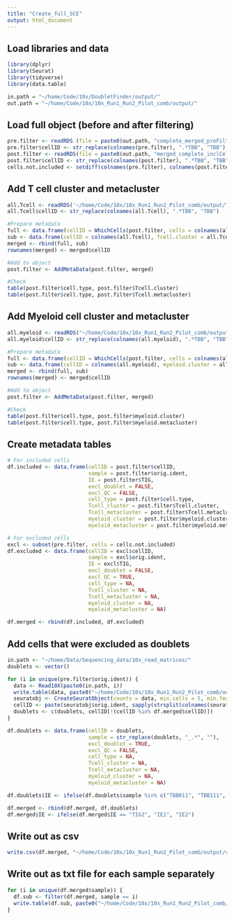 ```yaml
---
title: "Create_full_SCE"
output: html_document
---
```


## Load libraries and data

```r
library(dplyr)
library(Seurat)
library(tidyverse)
library(data.table)

in.path = "~/home/Code/10x/DoubletFinder/output/"
out.path = "~/home/Code/10x/10x_Run1_Run2_Pilot_comb/output/"

```

## Load full object (before and after filtering)

```r
pre.filter <- readRDS (file = paste0(out.path, "complete_merged_preFilter.rds"))
pre.filter$cellID <- str_replace(colnames(pre.filter), ".*TBB", "TBB")
post.filter <- readRDS(file = paste0(out.path, "merged_complete_inclCelltype.rds"))
post.filter$cellID <- str_replace(colnames(post.filter), ".*TBB", "TBB")
cells.not.included <- setdiff(colnames(pre.filter), colnames(post.filter))
```

## Add T cell cluster and metacluster

```r
all.Tcell <- readRDS('~/home/Code/10x/10x_Run1_Run2_Pilot_comb/output/TNK_cells/regressed_mito-krt-MGP/run1_Tcell_15dim.rds')
all.Tcell$cellID <- str_replace(colnames(all.Tcell), ".*TBB", "TBB")

#Prepare metadata
full <- data.frame(cellID = WhichCells(post.filter, cells = colnames(all.Tcell), invert = TRUE), Tcell.cluster = "none", Tcell.metacluster = "none")
sub <- data.frame(cellID = colnames(all.Tcell), Tcell.cluster = all.Tcell$cluster, Tcell.metacluster =  all.Tcell$metacluster)
merged <- rbind(full, sub)
rownames(merged) <- merged$cellID

#Add to object
post.filter <- AddMetaData(post.filter, merged)

#Check
table(post.filter$cell.type, post.filter$Tcell.cluster)
table(post.filter$cell.type, post.filter$Tcell.metacluster)

```

## Add Myeloid cell cluster and metacluster

```r
all.myeloid <- readRDS("~/home/Code/10x/10x_Run1_Run2_Pilot_comb/output/myeloid/myeloid_excl_cl9.rds")
all.myeloid$cellID <- str_replace(colnames(all.myeloid), ".*TBB", "TBB")

#Prepare metadata
full <- data.frame(cellID = WhichCells(post.filter, cells = colnames(all.myeloid), invert = TRUE), myeloid.cluster = "none", myeloid.metacluster = "none")
sub <- data.frame(cellID = colnames(all.myeloid), myeloid.cluster = all.myeloid$cluster, myeloid.metacluster =  all.myeloid$metacluster)
merged <- rbind(full, sub)
rownames(merged) <- merged$cellID

#Add to object
post.filter <- AddMetaData(post.filter, merged)

#Check
table(post.filter$cell.type, post.filter$myeloid.cluster)
table(post.filter$cell.type, post.filter$myeloid.metacluster)
```

## Create metadata tables

```r
# For included cells
df.included <- data.frame(cellID = post.filter$cellID,
                          sample = post.filter$orig.ident,
                          IE = post.filter$TIG,
                          excl_doublet = FALSE,
                          excl_QC = FALSE,
                          cell_type = post.filter$cell.type,
                          Tcell_cluster = post.filter$Tcell.cluster,
                          Tcell_metacluster = post.filter$Tcell.metacluster,
                          myeloid_cluster = post.filter$myeloid.cluster,
                          myeloid_metacluster = post.filter$myeloid.metacluster)

# For excluded cells
excl <- subset(pre.filter, cells = cells.not.included)
df.excluded <- data.frame(cellID = excl$cellID,
                          sample = excl$orig.ident,
                          IE = excl$TIG,
                          excl_doublet = FALSE,
                          excl_QC = TRUE,
                          cell_type = NA,
                          Tcell_cluster = NA,
                          Tcell_metacluster = NA,
                          myeloid_cluster = NA,
                          myeloid_metacluster = NA)

df.merged <- rbind(df.included, df.excluded)
```

## Add cells that were excluded as doublets

```r
in.path <- "~/home/Data/Sequencing_data/10x_read_matrices/"
doublets <- vector()

for (i in unique(pre.filter$orig.ident)) {
  data <- Read10X(paste0(in.path, i))
  write.table(data, paste0("~/home/Code/10x/10x_Run1_Run2_Pilot_comb/output/single_cell_metadata/", i, "_singlecell_count_matrix.txt"), sep = "\t")
  seuratobj <- CreateSeuratObject(counts = data, min.cells = 5, min.features = 200, project = i)
  cellID <- paste(seuratobj$orig.ident, sapply(strsplit(colnames(seuratobj), "-"), `[`, 1), sep = "_")
  doublets <- c(doublets, cellID[!(cellID %in% df.merged$cellID)])
}

df.doublets <- data.frame(cellID = doublets,
                          sample = str_replace(doublets, "_.*", ""),
                          excl_doublet = TRUE,
                          excl_QC = FALSE,
                          cell_type = NA,
                          Tcell_cluster = NA,
                          Tcell_metacluster = NA,
                          myeloid_cluster = NA,
                          myeloid_metacluster = NA)

df.doublets$IE <- ifelse(df.doublets$sample %in% c("TBB011", "TBB111", "TBB129", "TBB165", "TBB171", "TBB184", "TBB338"), "TIG2", "TIG3")

df.merged <- rbind(df.merged, df.doublets)
df.merged$IE <- ifelse(df.merged$IE == "TIG2", "IE1", "IE2")

```

## Write out as csv

```r
write.csv(df.merged, "~/home/Code/10x/10x_Run1_Run2_Pilot_comb/output/complete_singlecell_metadata.csv", row.names = FALSE)
```

## Write out as txt file for each sample separately

```r
for (i in unique(df.merged$sample)) {
  df.sub <- filter(df.merged, sample == i)
  write.table(df.sub, paste0("~/home/Code/10x/10x_Run1_Run2_Pilot_comb/output/single_cell_metadata/", i, "_complete_singlecell_metadata.txt"), row.names = FALSE, sep = "\t")
}
```







